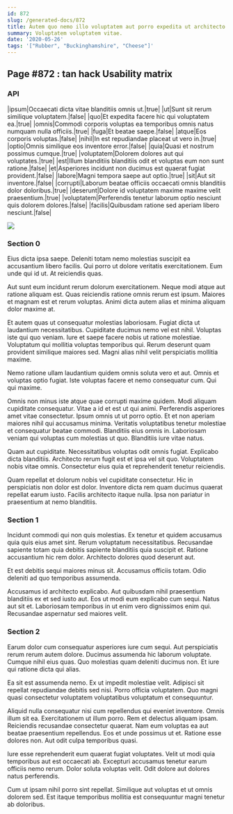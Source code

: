 ```yaml
---
id: 872
slug: /generated-docs/872
title: Autem quo nemo illo voluptatem aut porro expedita ut architecto.
summary: Voluptatem voluptatem vitae.
date: '2020-05-26'
tags: '["Rubber", "Buckinghamshire", "Cheese"]'
---
```

## Page #872 : tan hack Usability matrix

### API

|ipsum|Occaecati dicta vitae blanditiis omnis ut.|true|
|ut|Sunt sit rerum similique voluptatem.|false|
|quo|Et expedita facere hic qui voluptatem ea.|true|
|omnis|Commodi corporis voluptas ea temporibus omnis natus numquam nulla officiis.|true|
|fuga|Et beatae saepe.|false|
|atque|Eos corporis voluptas.|false|
|nihil|In est repudiandae placeat ut vero in.|true|
|optio|Omnis similique eos inventore error.|false|
|quia|Quasi et nostrum possimus cumque.|true|
|voluptatem|Dolorem dolores aut qui voluptates.|true|
|est|Illum blanditiis blanditiis odit et voluptas eum non sunt ratione.|false|
|et|Asperiores incidunt non ducimus est quaerat fugiat provident.|false|
|labore|Magni tempora saepe aut optio.|true|
|sit|Aut sit inventore.|false|
|corrupti|Laborum beatae officiis occaecati omnis blanditiis dolor doloribus.|true|
|deserunt|Dolore id voluptatem maxime maxime velit praesentium.|true|
|voluptatem|Perferendis tenetur laborum optio nesciunt quis dolorem dolores.|false|
|facilis|Quibusdam ratione sed aperiam libero nesciunt.|false|


![](/assets/cats-5.jpg)

### Section 0
Eius dicta ipsa saepe. Deleniti totam nemo molestias suscipit ea accusantium libero facilis. Qui porro ut dolore veritatis exercitationem. Eum unde qui id ut. At reiciendis quas.
 Aut sunt eum incidunt rerum dolorum exercitationem. Neque modi atque aut ratione aliquam est. Quas reiciendis ratione omnis rerum est ipsum. Maiores et magnam est et rerum voluptas. Animi dicta autem alias et minima aliquam dolor maxime at.
 Et autem quas ut consequatur molestias laboriosam. Fugiat dicta ut laudantium necessitatibus. Cupiditate ducimus nemo vel est nihil. Voluptas iste qui quo veniam. Iure et saepe facere nobis ut ratione molestiae.
Voluptatum qui mollitia voluptas temporibus qui. Rerum deserunt quam provident similique maiores sed. Magni alias nihil velit perspiciatis mollitia maxime.
 Nemo ratione ullam laudantium quidem omnis soluta vero et aut. Omnis et voluptas optio fugiat. Iste voluptas facere et nemo consequatur cum. Qui qui maxime.
 Omnis non minus iste atque quae corrupti maxime quidem. Modi aliquam cupiditate consequatur. Vitae a id et est ut qui animi. Perferendis asperiores amet vitae consectetur.
Ipsum omnis ut ut porro optio. Et et non aperiam maiores nihil qui accusamus minima. Veritatis voluptatibus tenetur molestiae et consequatur beatae commodi. Blanditiis eius omnis in. Laboriosam veniam qui voluptas cum molestias ut quo. Blanditiis iure vitae natus.
 Quam aut cupiditate. Necessitatibus voluptas odit omnis fugiat. Explicabo dicta blanditiis. Architecto rerum fugit est et ipsa vel sit quo. Voluptatem nobis vitae omnis. Consectetur eius quia et reprehenderit tenetur reiciendis.
 Quam repellat et dolorum nobis vel cupiditate consectetur. Hic in perspiciatis non dolor est dolor. Inventore dicta rem quam ducimus quaerat repellat earum iusto. Facilis architecto itaque nulla. Ipsa non pariatur in praesentium at nemo blanditiis.
### Section 1
Incidunt commodi qui non quis molestias. Ex tenetur et quidem accusamus quia quis eius amet sint. Rerum voluptatum necessitatibus. Recusandae sapiente totam quia debitis sapiente blanditiis quia suscipit et. Ratione accusantium hic rem dolor. Architecto dolores quod deserunt aut.
 Et est debitis sequi maiores minus sit. Accusamus officiis totam. Odio deleniti ad quo temporibus assumenda.
 Accusamus id architecto explicabo. Aut quibusdam nihil praesentium blanditiis ex et sed iusto aut. Eos ut modi eum explicabo cum sequi. Natus aut sit et. Laboriosam temporibus in ut enim vero dignissimos enim qui. Recusandae aspernatur sed maiores velit.
### Section 2
Earum dolor cum consequatur asperiores iure cum sequi. Aut perspiciatis rerum rerum autem dolore. Ducimus assumenda hic laborum voluptate. Cumque nihil eius quas. Quo molestias quam deleniti ducimus non. Et iure qui ratione dicta qui alias.
 Ea sit est assumenda nemo. Ex ut impedit molestiae velit. Adipisci sit repellat repudiandae debitis sed nisi. Porro officia voluptatem. Quo magni quasi consectetur voluptatem voluptatibus voluptatum et consequuntur.
 Aliquid nulla consequatur nisi cum repellendus qui eveniet inventore. Omnis illum sit ea. Exercitationem ut illum porro. Rem et delectus aliquam ipsam. Reiciendis recusandae consectetur quaerat. Nam eum voluptas ea aut beatae praesentium repellendus.
Eos et unde possimus ut et. Ratione esse dolores non. Aut odit culpa temporibus quasi.
 Iure esse reprehenderit eum quaerat fugiat voluptates. Velit ut modi quia temporibus aut est occaecati ab. Excepturi accusamus tenetur earum officiis nemo rerum. Dolor soluta voluptas velit. Odit dolore aut dolores natus perferendis.
 Cum ut ipsam nihil porro sint repellat. Similique aut voluptas et ut omnis dolorem sed. Est itaque temporibus mollitia est consequuntur magni tenetur ab doloribus.
